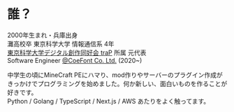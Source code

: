 ---
---

# 誰？

2000年生まれ・兵庫出身  
灘高校卒 東京科学大学 情報通信系 4年  
[東京科学大学デジタル創作同好会 traP](https://trap.jp) 所属 元代表  
Software Engineer [@CoeFont Co. Ltd.](https://coefont.com) (2020~)

中学生の頃にMineCraft PEにハマり、mod作りやサーバーのプラグイン作成がきっかけでプログラミングを始めました。何か新しい、面白いものを作ることが好きです。  
Python / Golang / TypeScript / Next.js / AWS あたりをよく触ってます。
